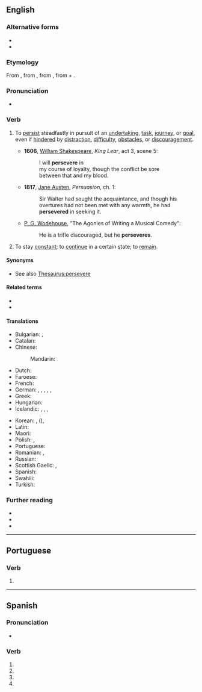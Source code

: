 {{also|persévéré|perseveré|persévère}}
==English==

===Alternative forms===
* {{l|en|perservere}}
* {{l|en|persever}}

===Etymology===
From {{etyl|fro|en}} {{m|fro|perseverer}}, from {{etyl|la|en}} {{m|la|perseverare||to continue steadfastly, persist, persevere}}, from {{m|la|perseverus||very strict or earnest}}, from {{m|la|per||through, by the means of}} + {{m|la|severus||strict, earnest}}.

===Pronunciation===
* {{rhymes|en|ɪə(ɹ)}}

===Verb===
{{en-verb}}

# {{lb|en|intransitive}} To [[persist]] steadfastly in pursuit of an [[undertaking]], [[task]], [[journey]], or [[goal]], even if [[hinder]]ed by [[distraction]], [[difficulty]], [[obstacle]]s, or [[discouragement]].
#* '''1606''', [[w:William Shakespeare|William Shakespeare]], ''King Lear'', act 3, scene 5:
#*: I will '''persevere''' in
#*: my course of loyalty, though the conflict be sore
#*: between that and my blood.
#* '''1817''', [[w:Jane Austen|Jane Austen]], ''Persuasion'', ch. 1:
#*: Sir Walter had sought the acquaintance, and though his overtures had not been met with any warmth, he had '''persevered''' in seeking it.
#* {{circa|1918}} [[w:P. G. Wodehouse|P. G. Wodehouse]], "The Agonies of Writing a Musical Comedy":
#*: He is a trifle discouraged, but he '''perseveres'''.
# {{lb|en|intransitive|copulative|obsolete}} To stay [[constant]]; to [[continue]] in a certain state; to [[remain]].

====Synonyms====
* See also [[Thesaurus:persevere]]

====Related terms====
* {{l|en|perseverance}}
* {{l|en|perseverant}}

====Translations====
{{trans-top|persist steadfastly}}
* Bulgarian: {{t|bg|постоянствам}}, {{t|bg|упорствам}}
* Catalan: {{t+|ca|perseverar}}
* Chinese:
*: Mandarin: {{t-needed|cmn}}
* Dutch: {{t+|nl|doorzetten}}
* Faroese: {{t|fo|halda á}}
* French: {{t+|fr|persévérer}}
* German: {{t|de|ausdauern}}, {{t+|de|ausharren}}, {{t+|de|beharren}}, {{t+|de|durchhalten}}, {{t|de|standhaft bleiben}}, {{t|de|nicht aufgeben}}
* Greek: {{t+|el|αντέχω}}
* Hungarian: {{t+|hu|kitart}}
* Icelandic: {{t|is|halda ótrauður áfram}}, {{t|is|seiglast við}}, {{t|is|láta ekki deigan síga}}, {{t|is|láta engan bilbug á sér finna}}
{{trans-mid}}
* Korean: {{t+|ko|견디다}}, {{t+|ko|계속하다}} ({{t+|ko|繼續|alt=繼續하다|tr=-}}), {{t|ko|꿋꿋하다}}
* Latin: {{t|la|persevērō}}
* Maori: {{t|mi|hohota}}
* Polish: {{t+|pl|wytrwać|pf}}, {{t|pl|dotrwać|pf}}
* Portuguese: {{t+|pt|perseverar}}
* Romanian: {{t+|ro|persevera}}, {{t+|ro|stărui}}
* Russian: {{t+|ru|добива́ться}}
* Scottish Gaelic: {{t|gd|lean air}}, {{t|gd|cum ri}}
* Spanish: {{t+|es|perseverar}}
* Swahili: {{t|sw|dumu|alt=kudumu}}
* Turkish: {{t+|tr|sebat etmek}}
{{trans-bottom}}

===Further reading===
* {{R:Webster 1913}}
* {{R:Century 1911}}
* {{R:OneLook}}

----

==Portuguese==

===Verb===
{{head|pt|verb form}}

# {{pt-verb-form-of|perseverar}}

----

==Spanish==

===Pronunciation===
* {{es-IPA}}

===Verb===
{{head|es|verb form}}

# {{es-verb form of|ending=ar|mood=imperative|pers=2|formal=yes|number=singular|perseverar}}
# {{es-verb form of|ending=ar|mood=subjunctive|tense=present|pers=1|number=singular|perseverar}}
# {{es-verb form of|ending=ar|mood=subjunctive|tense=present|pers=2|formal=yes|number=singular|perseverar}}
# {{es-verb form of|ending=ar|mood=subjunctive|tense=present|pers=3|number=singular|perseverar}}